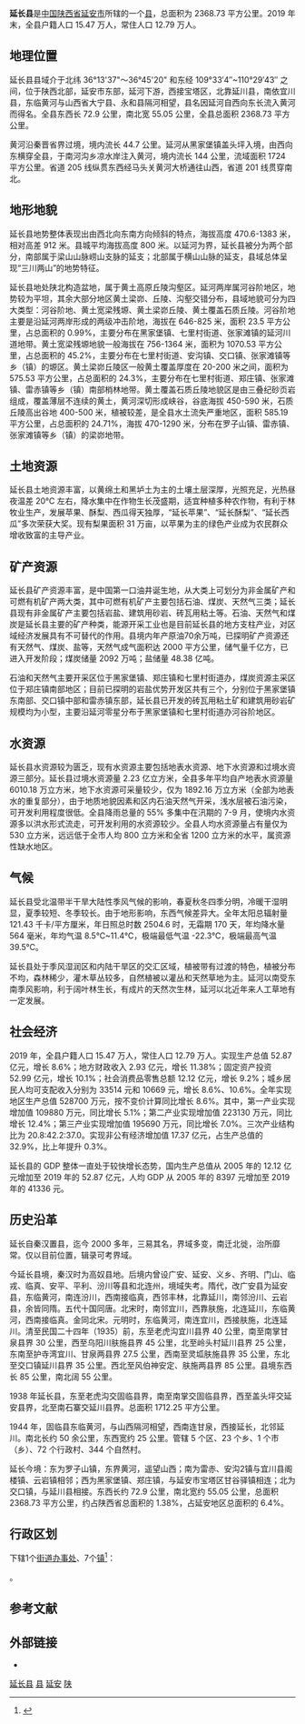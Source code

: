 {{Infobox China County
|Belong = [[陕西省|陕西省]][[延安市|延安市]]
|TR=12.79|L river=延河|Housepop=15.47|area_total=2368.73}}

'''延长县'''是[[中国|中国]][[陕西省|陕西省]][[延安市|延安市]]所辖的一个[[县|县]]，总面积为 2368.73 平方公里。2019 年末，全县户籍人口 15.47 万人，常住人口 12.79 万人。

== 地理位置 ==
延长县县域介于北纬 36°13'37"～36°45'20" 和东经 109°33′4″~110°29′43″ 之间，位于陕西北部，延安市东部，延河下游，西接宝塔区，北靠延川县，南依宜川县，东临黄河与山西省大宁县、永和县隔河相望，县名因延河自西向东长流入黄河而得名。全县东西长 72.9 公里，南北宽 55.05 公里，全县总面积 2368.73 平方公里。

黄河沿秦晋省界过境，境内流长 44.7 公里。延河从黑家堡镇盖头坪入境，由西向东横穿全县，于南河沟乡凉水岸注入黄河，境内流长 144 公里，流域面积 1724 平方公里。省道 205 线纵贯东西经马头关黄河大桥通往山西，省道 201 线贯穿南北。

== 地形地貌 ==
延长县地势整体表现出由西北向东南方向倾斜的特点，海拔高度 470.6-1383 米，相对高差 912 米。县城平均海拔高度 800 米。以延河为界，延长县被分为两个部分，南部属于梁山山脉崂山支脉的延支；北部属于横山山脉的延支，县域总体呈现“三川两山”的地势特征。

延长县地处陕北构造盆地，属于黄土高原丘陵沟壑区。延河两岸属河谷阶地区，地势较为平坦，其余大部分地区黄土梁峁、丘陵、沟壑交错分布，县域地貌可分为四大类型：河谷阶地、黄土宽梁残塬、黄土梁峁丘陵、黄土覆盖石质丘陵。河谷阶地主要是沿延河两岸形成的两级冲击阶地，海拔在 646-825 米，面积 23.5 平方公里，占总面积的 0.99%，主要分布在黑家堡镇、七里村街道、张家滩镇的延河川道地带。黄土宽梁残塬地貌一般海拔在 756-1364 米，面积为 1070.53 平方公里，占总面积的 45.2%，主要分布在七里村街道、安沟镇、交口镇、张家滩镇等乡（镇）的塬区。黄土梁峁丘陵区一般黄土覆盖厚度在 20-200 米之间，面积为 575.53 平方公里，占总面积的 24.3%，主要分布在七里村街道、郑庄镇、张家滩镇、雷赤镇等乡（镇）南部梢林地带。黄土覆盖石质丘陵地貌区是由三叠纪砂页岩组成，覆盖薄层不连续的黄土，黄河深切形成峡谷，谷底海拔 450-590 米，石质丘陵高出谷地 400-500 米，植被较差，是全县水土流失严重地区，面积 585.19 平方公里，占总面积的 24.71%，海拔 470-1290 米，分布在罗子山镇、雷赤镇、张家滩镇等乡（镇）的梁峁地带。

== 土地资源 ==
延长县土地资源丰富，以黄绵土和黑垆土为主的土壤土层深厚，光照充足，光热昼夜温差 20℃ 左右，降水集中在作物生长茂盛期，适宜种植多种农作物，有利于林牧业生产，发展苹果、酥梨、西瓜得天独厚，“延长苹果”、“延长酥梨”、“延长西瓜”多次荣获大奖。现有梨果面积 31 万亩，以苹果为主的绿色产业成为农民群众增收致富的主导产业。

== 矿产资源 ==
延长县矿产资源丰富，是中国第一口油井诞生地，从大类上可划分为非金属矿产和可燃有机矿产两大类，其中可燃有机矿产主要包括石油、煤炭、天然气三类；延长县现有非金属矿产主要包括岩盐、建筑用砂岩、砖瓦用粘土等。石油、天然气和煤炭是延长县主要的矿产种类，能源开采工业也是目前延长县的地方支柱产业，对区域经济发展具有不可替代的作用。县境内年产原油70余万吨，已探明矿产资源还有天然气、煤炭、盐等，天然气成气面积达 2000 平方公里，储气量千亿方，已进入开发阶段；煤炭储量 2092 万吨；盐储量 48.38 亿吨。

石油和天然气主要开采区位于黑家堡镇、郑庄镇和七里村街道办，煤炭资源主采区位于郑庄镇南部地区；目前已探明的岩盐优势开发区共有三个，分别位于黑家堡镇东南部、交口镇中部和雷赤镇东部，延长县已开发的砖瓦用粘土矿和建筑用砂岩矿规模均为小型，主要沿延河零星分布于黑家堡镇和七里村街道办河谷阶地区。

== 水资源 ==
延长县水资源较为匮乏，现有水资源主要包括地表水资源、地下水资源和过境水资源三部分。延长县过境水资源量 2.23 亿立方米，全县多年平均自产地表水资源量 6010.18 万立方米，地下水资源可采量较少，仅为 1892.16 万立方米（全部为地表水的重复部分），由于地质地貌因素和区内石油天然气开采，浅水层被石油污染，可开发利用程度很低。全县降雨总量的 55% 多集中在汛期的 7-9 月，使境内水资源多以洪水形式流走，可开发利用的水资源较少。全县人均水资源量占有量仅为 530 立方米，远远低于全市人均 800 立方米和全省 1200 立方米的水平，属资源性缺水地区。

== 气候 ==
延长县受北温带半干旱大陆性季风气候的影响，春夏秋冬四季分明，冷暖干湿明显，夏季较短、冬季较长。由于地形影响，东西气候差异大。全年太阳总辐射量 121.43 千卡/平方厘米，年日照总时数 2504.6 时，无霜期 170 天，年均降水量 564 毫米，年均气温 8.5℃~11.4℃，极端最低气温 -22.3℃，极端最高气温 39.5℃。

延长县处于季风湿润区和内陆干旱区的交汇区域，植被带有过渡的特色，植被分布不均，森林稀少，灌木草丛较多，自然植被以灌丛和天然草地为主。延河以南受东南季风影响，利于阔叶林生长，有成片的天然次生林，延河以北近年来人工草地有一定发展。

== 社会经济 ==
2019 年，全县户籍人口 15.47 万人，常住人口 12.79 万人。实现生产总值 52.87 亿元，增长 8.6%；地方财政收入 2.93 亿元，增长 11.38%；固定资产投资 52.99 亿元，增长 10.1%；社会消费品零售总额 12.12 亿元，增长 9.2%；城乡居民人均可支配收入分别为 33514 元和 10669 元，增长 8.6%、10.6%。全年实现地区生产总值 528700 万元，按不变价计算同比增长 8.6%。其中，第一产业实现增加值 109880 万元，同比增长 5.1%；第二产业实现增加值 223130 万元，同比增长 12.4%；第三产业实现增加值 195690 万元，同比增长 7.0%。三次产业结构比为 20.8:42.2:37.0。实现非公有经济增加值 17.37 亿元，占生产总值的 32.9%，比上年提升 0.3%。

延长县的 GDP 整体一直处于较快增长态势，国内生产总值从 2005 年的 12.12 亿元增加至 2019 年的 52.87 亿元，人均 GDP 从 2005 年的 8397 元增加至 2019 年的 41336 元。

== 历史沿革 ==
延长自秦汉置县，迄今 2000 多年，三易其名，界域多变，南迁北徙，治所靡常。仅以目前位置，辑录可考界域。

今延长县境，秦汉时为高奴县地。后境内曾设广安、延安、义乡、齐明、门山、临戎、临真、安平、平利、汾川等县和北连州，境域失考。隋代，改广安县为延安县，东临黄河，南连汾川，西南接临真，西邻丰林，北靠延川，南邻汾川、云岩县，余皆同隋。五代十国同唐。北宋时，南邻宜川，西靠肤施，北连延川，东临黄河，西南接临真。金同北宋。元明时，东临黄河，南连宜川，西接肤施，北连延川。清至民国二十四年（1935）前，东至老虎沟宜川县界 40 公里，南至南掌甘泉县界 30 公里，西至乌阳川肤施县界 45 公里，北至岭头村延川县界 25 公里，东南至护寺湾宜川、甘泉两县界 27.5 公里，西南至灵坬肤施县界 35 公里，东北至交口镇延川县界 35 公里。西北至风伯神安定、肤施两县界 85 公里。县境东西长 85 公里，南北阔 55 公里。

1938 年延长县，东至老虎沟交固临县界，南至南掌交固临县界，西至盖头坪交延安县界，北至南石寨交延川县界。总面积 1712.25 平方公里。

1944 年，固临县东临黄河，与山西隔河相望，西南连甘泉，西接延长，北邻延川。南北长约 50 余公里，东西宽约 25 公里。管辖 5 个区、23 个乡、1 个市（乡）、72 个行政村、344 个自然村。

延长今境：东为罗子山镇，东界黄河，遥望山西；南为雷赤、安沟2镇与宜川县阁楼镇、云岩镇相邻；西为黑家堡镇、郑庄镇，与延安市宝塔区甘谷驿镇相连；北为交口镇，与延川县相接。东西长约 72.9 公里，南北宽约 55.05 公里，总面积 2368.73 平方公里，约占陕西省总面积的 1.38%，占延安地区总面积的 6.4%。

== 行政区划 ==
{{PAGENAMEBASE}}下辖1个[[街道办事处|街道办事处]]、7个[[行政建制镇|镇]]<ref>{{PRC admin/ref sgc|61/06/21}}</ref>：

{{PRC admin/children|61/06/21}}。

== 参考文献 ==
{{reflist}}

== 外部链接 ==
* {{Official website|http://www.yanchangxian.gov.cn/|name=延长县人民政府}}

{{延长县行政区划}}
{{延安市行政区划}}
{{陕西行政区划}}
{{国家级贫困县|前}}
{{延安市}}

[[Category:延长县|]]
[[Category:延安区县|县]]
[[Category:陕西省县份|延安]]
[[Category:原国家级贫困县|陕]]